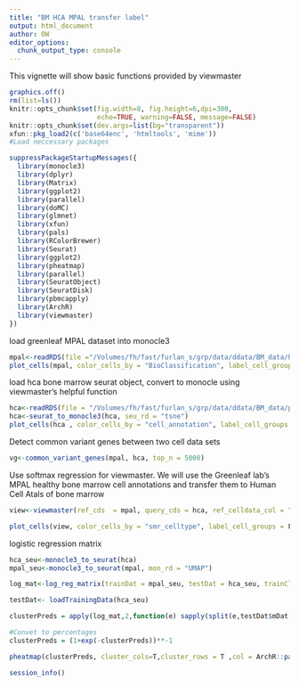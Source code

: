 ```yaml
---
title: "BM HCA MPAL transfer label"
output: html_document
author: OW
editor_options: 
  chunk_output_type: console
---
```


This vignette will show basic functions provided by viewmaster
```r
graphics.off()
rm(list=ls())
knitr::opts_chunk$set(fig.width=8, fig.height=6,dpi=300,
                      echo=TRUE, warning=FALSE, message=FALSE)
knitr::opts_chunk$set(dev.args=list(bg="transparent"))
xfun::pkg_load2(c('base64enc', 'htmltools', 'mime'))
#Load neccessary packages

suppressPackageStartupMessages({
  library(monocle3)
  library(dplyr)
  library(Matrix)
  library(ggplot2)
  library(parallel)
  library(doMC)
  library(glmnet)
  library(xfun)
  library(pals)
  library(RColorBrewer)
  library(Seurat)
  library(ggplot2)
  library(pheatmap)
  library(parallel)
  library(SeuratObject)
  library(SeuratDisk)
  library(pbmcapply)
  library(ArchR)
  library(viewmaster)
})
```

load greenleaf MPAL dataset into monocle3
```r
mpal<-readRDS(file ="/Volumes/fh/fast/furlan_s/grp/data/ddata/BM_data/healthy_bone_marrow_greenleaf.rds")
plot_cells(mpal, color_cells_by = "BioClassification", label_cell_groups = F)+scale_color_manual(values = sfc(n = 26))
```
load hca bone marrow seurat object, convert to monocle using viewmaster's helpful function 
```r
hca<-readRDS(file = "/Volumes/fh/fast/furlan_s/grp/data/ddata/BM_data/palantir_bm_r1.rds")
hca<-seurat_to_monocle3(hca, seu_rd = "tsne")
plot_cells(hca , color_cells_by = "cell_annotation", label_cell_groups = F)+scale_color_manual(values = sfc(10, scramble = F))
```
Detect common variant genes between two cell data sets
```r
vg<-common_variant_genes(mpal, hca, top_n = 5000)
```
Use softmax regression for viewmaster. We will use the Greenleaf lab's MPAL healthy bone marrow cell annotations and transfer them to Human Cell Atals of bone marrow
```r
view<-viewmaster(ref_cds  = mpal, query_cds = hca, ref_celldata_col = "BioClassification", selected_genes = vg, verbose=T, FUNC = "softmax_regression", tf_idf = F)

plot_cells(view, color_cells_by = "smr_celltype", label_cell_groups = F)+scale_color_manual(values = sfc(11))
```
logistic regression matrix
```r
hca_seu<-monocle3_to_seurat(hca)
mpal_seu<-monocle3_to_seurat(mpal, mon_rd = "UMAP")

log_mat<-log_reg_matrix(trainDat = mpal_seu, testDat = hca_seu, trainClass = "BioClassification", testClass = "cell_annotation", downsample = 500)

testDat<- loadTrainingData(hca_seu)

clusterPreds = apply(log_mat,2,function(e) sapply(split(e,testDat$mDat[["cell_annotation"]]),mean))

#Convet to percentages
clusterPreds = (1+exp(-clusterPreds))**-1

pheatmap(clusterPreds, cluster_cols=T,cluster_rows = T ,col = ArchR::paletteContinuous("coolwarm", n=10, reverse = F), border_color = "black")
```


```r
session_info()
```


